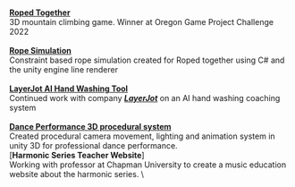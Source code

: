 \
[**Roped Together**](/projects/RopedTogether)\
3D mountain climbing game. Winner at Oregon Game Project Challenge 2022\
\
[**Rope Simulation**](/projects/RopeSim)\
Constraint based rope simulation created for Roped together using C# and the unity engine line renderer\
\
[**LayerJot AI Hand Washing Tool**](/projects/LayerJot)\
Continued work with company [***LayerJot***](https://www.layerjot.com/) on an AI hand washing coaching system\
\
[**Dance Performance 3D procedural system**](/projects/Dance)\
Created procedural camera movement, lighting and animation system in unity 3D for professional dance performance.
\
[**Harmonic Series Teacher Website**]\
Working with professor at Chapman University to create a music education website about the harmonic series.
\